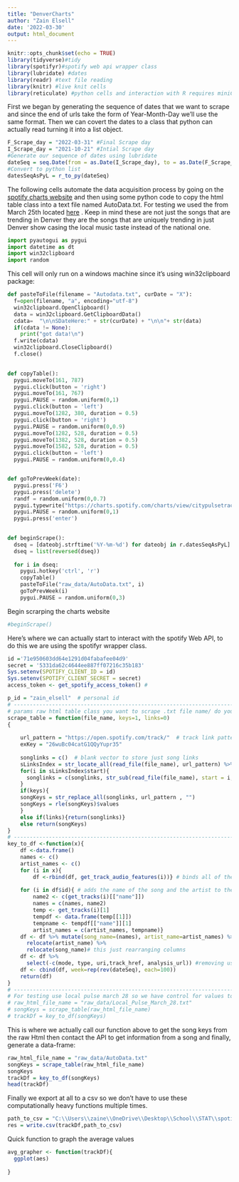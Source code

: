 ```yaml
---
title: "DenverCharts"
author: "Zain Elsell"
date: '2022-03-30'
output: html_document
---
```



```r
knitr::opts_chunk$set(echo = TRUE)
library(tidyverse)#tidy
library(spotifyr)#spotify web api wrapper class
library(lubridate) #dates
library(readr) #text file reading
library(knitr) #live knit cells
library(reticulate) #python cells and interaction with R requires miniConda
```

First we began by generating the sequence of dates that we want to scrape and since the end of urls take the form of Year-Month-Day we'll use the same format. Then we can covert the dates to a class that python can actually read turning it into a list object.

```r
 
F_Scrape_day = "2022-03-31" #Final Scrape day
I_Scrape_day = "2021-10-21" #Intial Scrape day
#Generate our sequence of dates using lubridate
dateSeq = seq.Date(from = as.Date(I_Scrape_day), to = as.Date(F_Scrape_day), by = 'weeks')
#Convert to python list
datesSeqAsPyL = r_to_py(dateSeq) 
```

The following cells automate the data acquisition process by going on the [spotify charts website](https://charts.spotify.com/charts/view/citypulsetrack-denver-weekly/latest) and then using some python code to copy the html table class into a text file named AutoData.txt. For testing we used the from March 25th located [here](https://charts.spotify.com/charts/view/citypulsetrack-denver-weekly/2022-03-31) . Keep in mind these are not just the songs that are trending in Denver they are the songs that are uniquely trending in just Denver show casing the local music taste instead of the national one.

```python
import pyautogui as pygui
import datetime as dt
import win32clipboard
import random

```

This cell will only run on a windows machine since it's using win32clipboard package:

```python
def pasteToFile(filename = "Autodata.txt", curDate = "X"):
  f=open(filename, "a", encoding="utf-8")
  win32clipboard.OpenClipboard() 
  data = win32clipboard.GetClipboardData()
  cdata=  "\n\nSDateHere:" + str(curDate) + "\n\n"+ str(data) 
  if(cdata != None):
    print("got data!\n")  
  f.write(cdata)
  win32clipboard.CloseClipboard()
  f.close()
  

def copyTable():
  pygui.moveTo(161, 787)
  pygui.click(button = 'right')
  pygui.moveTo(161, 767)
  pygui.PAUSE = random.uniform(0,1)
  pygui.click(button = 'left')
  pygui.moveTo(1282, 380, duration = 0.5)
  pygui.click(button = 'right')
  pygui.PAUSE = random.uniform(0,0.9)
  pygui.moveTo(1282, 528, duration = 0.5)
  pygui.moveTo(1382, 528, duration = 0.5)
  pygui.moveTo(1582, 528, duration = 0.5)
  pygui.click(button = 'left')
  pygui.PAUSE = random.uniform(0,0.4)


def goToPrevWeek(date):
  pygui.press('F6')
  pygui.press('delete')
  randf = random.uniform(0,0.7)
  pygui.typewrite("https://charts.spotify.com/charts/view/citypulsetrack-denver-weekly/" + date, interval = 0.1)
  pygui.PAUSE = random.uniform(0,1)
  pygui.press('enter')
  

def beginScrape():
  dseq = [dateobj.strftime('%Y-%m-%d') for dateobj in r.datesSeqAsPyL]
  dseq = list(reversed(dseq))
  
  for i in dseq:
    pygui.hotkey('ctrl', 'r')
    copyTable()
    pasteToFile("raw_data/AutoData.txt", i)
    goToPrevWeek(i)
    pygui.PAUSE = random.uniform(0,3)


```

Begin scrarping the charts website
```python
#beginScrape()
```

Here's where we can actually start to interact with the spotify Web API, to do this we are using the spotifyr wrapper class.

```r
id ='71e950603dd64e1291d04fabafee04d9'
secret = '5331da62c4644ee887ff07216c35b183'
Sys.setenv(SPOTIFY_CLIENT_ID = id)
Sys.setenv(SPOTIFY_CLIENT_SECRET = secret)
access_token <- get_spotify_access_token() #
```


```r
p_id = "zain_elsell"  # personal id
# ----------------------------------------------------------------------------------------------
# params raw html table class you want to scrape .txt file name/ do you want just the song song keys? / do yo you want the full links to the tracks?
scrape_table = function(file_name, keys=1, links=0)
{
    
    url_pattern = "https://open.spotify.com/track/"  # track link pattern
    exKey = "26wuBc04catG1QQyYupr35"
    
    songlinks = c()  # blank vector to store just song links
    sLinksIndex = str_locate_all(read_file(file_name), url_pattern) %>% data.frame()
    for(i in sLinksIndex$start){
      songlinks = c(songlinks, str_sub(read_file(file_name), start = i, end= (i+nchar(url_pattern)+nchar(exKey))-1))
    }
    if(keys){
    songKeys = str_replace_all(songlinks, url_pattern , "")
    songKeys = rle(songKeys)$values
    }
    else if(links){return(songlinks)}
    else return(songKeys)
}
# ---------------------------------------------------------------------------------------------
key_to_df <-function(x){
    df <-data.frame()
    names <- c()
    artist_names <- c()
    for (i in x){
        df <-rbind(df, get_track_audio_features(i))} # binds all of the audio features together
    
    for (i in df$id){ # adds the name of the song and the artist to the df
        name2 <- c(get_tracks(i)[["name"]])
        names = c(names, name2)
        temp <- get_tracks(i)[1]
        tempdf <- data.frame(temp[[1]])
        tempname <- tempdf[["name"]][1]
        artist_names = c(artist_names, tempname)}
    df <- df %>% mutate(song_name=(names), artist_name=artist_names) %>% 
      relocate(artist_name) %>% 
      relocate(song_name)# this just rearranging columns
    df <- df %>% 
      select(-c(mode, type, uri,track_href, analysis_url)) #removing useless columns
    df <- cbind(df, week=rep(rev(dateSeq), each=100))
    return(df)
}
# ----------------------------------------------------------------------------------------------
# For testing use local pulse march 28 so we have control for values to expect
# raw_html_file_name = "raw_data/Local_Pulse_March_28.txt"
# songKeys = scrape_table(raw_html_file_name)
# trackDf = key_to_df(songKeys)


```


This is where we actually call our function above to get the song keys from the raw Html then contact the API to get information from a song and finally, generate a data-frame:

```r
raw_html_file_name = "raw_data/AutoData.txt"
songKeys = scrape_table(raw_html_file_name)
songKeys
trackDf = key_to_df(songKeys)
head(trackDf)
```


Finally we export at all to a csv so we don't have to use these computationally heavy functions multiple times.
```r
path_to_csv = "C:\\Users\\zaine\\OneDrive\\Desktop\\School\\STAT\\spotify_data_proj\\clean_data\\trackData.csv"
res = write.csv(trackDf,path_to_csv)
```

Quick function to graph the average values

```r
avg_grapher <- function(trackDf){
  ggplot(aes)
  
}
```



